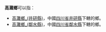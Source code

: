 '''高灘鄉'''可以指：
* [[高灘鄉_(井研縣)|高灘鄉_(井研縣)]]，中國[[四川省|四川省]][[井研縣|井研縣]]下轄的鄉。
* [[高灘鄉_(鄰水縣)|高灘鄉_(鄰水縣)]]，中國[[四川省|四川省]][[鄰水縣|鄰水縣]]下轄的鄉。
{{disambig|cat=三字中国乡名消歧义}}